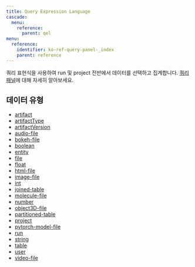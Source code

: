 ```yaml
---
title: Query Expression Language
cascade:
  menu:
    reference:
      parent: qel
menu:
  reference:
    identifier: ko-ref-query-panel-_index
    parent: reference
---
```


쿼리 표현식을 사용하여 run 및 project 전반에서 데이터를 선택하고 집계합니다.
[쿼리 패널](/ko/models/app/features/panels/query-panels/)에 대해 자세히 알아보세요.

## 데이터 유형

* [artifact](./query-panel/artifact/)
* [artifactType](./query-panel/artifact-type/)
* [artifactVersion](./query-panel/artifact-version/)
* [audio-file](./query-panel/audio-file/)
* [bokeh-file](./query-panel/bokeh-file/)
* [boolean](./query-panel/boolean/)
* [entity](./query-panel/entity/)
* [file](./query-panel/file/)
* [float](./query-panel/float/)
* [html-file](./query-panel/html-file/)
* [image-file](./query-panel/image-file/)
* [int](./query-panel/int/)
* [joined-table](./query-panel/joined-table/)
* [molecule-file](./query-panel/molecule-file/)
* [number](./query-panel/number/)
* [object3D-file](./query-panel/object-3-d-file/)
* [partitioned-table](./query-panel/partitioned-table/)
* [project](./query-panel/project/)
* [pytorch-model-file](./query-panel/pytorch-model-file/)
* [run](./query-panel/run/)
* [string](./query-panel/string/)
* [table](./query-panel/table/)
* [user](./query-panel/user/)
* [video-file](./query-panel/video-file/)
